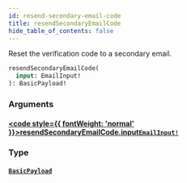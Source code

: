 ```yaml
---
id: resend-secondary-email-code
title: resendSecondaryEmailCode
hide_table_of_contents: false
---
```








Reset the verification code to a secondary email.

```graphql
resendSecondaryEmailCode(
  input: EmailInput!
): BasicPayload!
```


### Arguments

#### [<code style={{ fontWeight: 'normal' }}>resendSecondaryEmailCode.<b>input</b></code>](#)<Bullet />[`EmailInput!`](/gql-api/inputs/email-input) <Badge class="secondary" text="non-null"/> <Badge class="secondary" text="input"/>
> 
> 

### Type

#### [`BasicPayload`](/gql-api/objects/basic-payload) <Badge class="secondary" text="object"/>
> 
> 





